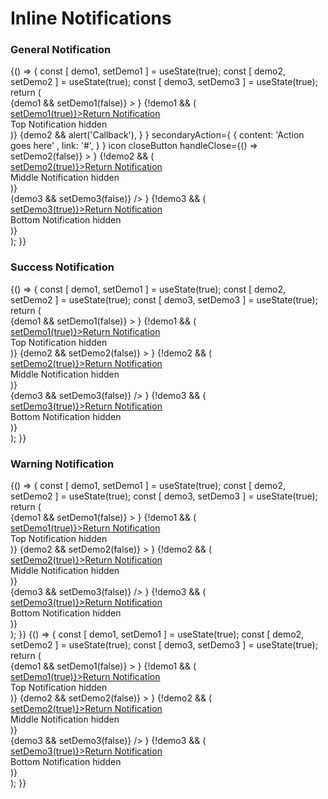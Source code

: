 
<Meta title="Components/Notifications/Inline" component={Notification} />

# Inline Notifications

### General Notification

<Preview>
  <Story name="inline general notification">
    {() => {
      const [ demo1, setDemo1 ] = useState(true);
      const [ demo2, setDemo2 ] = useState(true);
      const [ demo3, setDemo3 ] = useState(true);
      return (
        <div style={{ padding: '2%' }}>
          <FluidContainer>
            <Row>
              <Column xsOffset={1} cols={10}>
                {demo1 &&
                  <Notification
                    variant="general"
                    title="Notification title goes here"
                    content="The insurance provider will capture the full description and replacement value of the item(s) you wish to specify later"
                    primaryAction={
                      {
                        content: 'Action goes here' ,
                        link: '#',
                      }
                    }
                    secondaryAction={
                      {
                        content: 'Action goes here' ,
                        link: '#',
                      }
                    }
                    icon
                    closeButton
                    handleClose={() => setDemo1(false)}
                  >
                  </Notification>
                }
                {!demo1 && (
                  <div style={{fontSize: '30px'}}>
                    <a href="#" title="" style={{fontSize: '14px'}} target="_self" onClick={() => setDemo1(true)}><span style={{marginRight: '5px'}}><FontAwesomeIcon icon={faLongArrowLeft} size="1x" /></span>Return Notification</a>
                    <br />
                    Top Notification hidden
                  </div>
                )}
              </Column>
            </Row>
            <Row>
              <Column xsOffset={1} cols={10}>
                {demo2 &&
                  <Notification
                    variant="general"
                    content="The insurance provider will capture the full description and replacement value of the item(s) you wish to specify later"
                    primaryAction={
                      {
                        content: 'Callback example' ,
                        handleClick: () => alert('Callback'),
                      }
                    }
                    secondaryAction={
                      {
                        content: 'Action goes here' ,
                        link: '#',
                      }
                    }
                    icon
                    closeButton
                    handleClose={() => setDemo2(false)}
                  >
                  </Notification>
                }
                  {!demo2 && (
                    <div style={{fontSize: '30px'}}>
                      <a href="#" title="" style={{fontSize: '14px'}} target="_self" onClick={() => setDemo2(true)}><span style={{marginRight: '5px'}}><FontAwesomeIcon icon={faLongArrowLeft} size="1x" /></span>Return Notification</a>
                      <br />
                      Middle Notification hidden
                    </div>
                  )}
              </Column>
            </Row>
            <Row>
              <Column xsOffset={1} cols={10}>
                <div style={{width: '50%'}}>
                  {demo3 &&
                    <Notification
                      variant="general"
                      title="Notification title goes here"
                      content="Provider will capture the full description"
                      primaryAction={
                        {
                          content: 'Action goes here' ,
                          link: '#',
                        }
                      }
                      secondaryAction={
                        {
                          content: 'Action goes here' ,
                          link: '#',
                        }
                      }
                      icon
                      closeButton
                      handleClose={() => setDemo3(false)}
                    />
                  }
                  {!demo3 && (
                    <div style={{fontSize: '30px'}}>
                      <a href="#" title="" style={{fontSize: '14px'}} target="_self" onClick={() => setDemo3(true)}><span style={{marginRight: '5px'}}><FontAwesomeIcon icon={faLongArrowLeft} size="1x" /></span>Return Notification</a>
                      <br />
                      Bottom Notification hidden
                    </div>
                  )}
                </div>
              </Column>
            </Row>
          </FluidContainer>
        </div>
      );
    }}
  </Story>
</Preview>

### Success Notification

<Preview>
  <Story name="inline success notification">
    {() => {
      const [ demo1, setDemo1 ] = useState(true);
      const [ demo2, setDemo2 ] = useState(true);
      const [ demo3, setDemo3 ] = useState(true);
      return (
         <div style={{ padding: '2%' }}>
            <FluidContainer>
              <Row>
                <Column xsOffset={1} cols={10}>
                  {demo1 &&
                    <Notification
                      variant="success"
                      title="Notification title goes here"
                      content="The insurance provider will capture the full description and replacement value of the item(s) you wish to specify later"
                      primaryAction={
                        {
                          content: 'Action goes here' ,
                          link: '#',
                        }
                      }
                      secondaryAction={
                        {
                          content: 'Action goes here' ,
                          link: '#',
                        }
                      }
                      icon
                      closeButton
                      handleClose={() => setDemo1(false)}
                    >
                    </Notification>
                  }
                  {!demo1 && (
                    <div style={{fontSize: '30px'}}>
                      <a href="#" title="" style={{fontSize: '14px'}} target="_self" onClick={() => setDemo1(true)}><span style={{marginRight: '5px'}}><FontAwesomeIcon icon={faLongArrowLeft} size="1x" /></span>Return Notification</a>
                      <br />
                      Top Notification hidden
                    </div>
                  )}
                </Column>
              </Row>
              <Row>
                <Column xsOffset={1} cols={10}>
                  {demo2 &&
                    <Notification
                      variant="success"
                      content="The insurance provider will capture the full description and replacement value of the item(s) you wish to specify later"
                      primaryAction={
                        {
                          content: 'Action goes here' ,
                          link: '#',
                        }
                      }
                      secondaryAction={
                        {
                          content: 'Action goes here' ,
                          link: '#',
                        }
                      }
                      icon
                      customIcon={faBadgeDollar}
                      closeButton
                      handleClose={() => setDemo2(false)}
                    >
                    </Notification>
                  }
                    {!demo2 && (
                      <div style={{fontSize: '30px'}}>
                        <a href="#" title="" style={{fontSize: '14px'}} target="_self" onClick={() => setDemo2(true)}><span style={{marginRight: '5px'}}><FontAwesomeIcon icon={faLongArrowLeft} size="1x" /></span>Return Notification</a>
                        <br />
                        Middle Notification hidden
                      </div>
                    )}
                </Column>
              </Row>
              <Row>
                <Column xsOffset={1} cols={10}>
                  <div style={{width: '50%'}}>
                    {demo3 &&
                      <Notification
                        variant="success"
                        title="Notification title goes here"
                        content="Provider will capture the full description"
                        primaryAction={
                          {
                            content: 'Action goes here' ,
                            link: '#',
                          }
                        }
                        secondaryAction={
                          {
                            content: 'Action goes here' ,
                            link: '#',
                          }
                        }
                        icon
                        closeButton
                        handleClose={() => setDemo3(false)}
                      />
                    }
                    {!demo3 && (
                      <div style={{fontSize: '30px'}}>
                        <a href="#" title="" style={{fontSize: '14px'}} target="_self" onClick={() => setDemo3(true)}><span style={{marginRight: '5px'}}><FontAwesomeIcon icon={faLongArrowLeft} size="1x" /></span>Return Notification</a>
                        <br />
                        Bottom Notification hidden
                      </div>
                    )}
                  </div>
                </Column>
              </Row>
            </FluidContainer>
        </div>
      );
    }}
  </Story>
</Preview>

### Warning Notification

<Preview>
  <Story name="inline warning notification">
    {() => {
      const [ demo1, setDemo1 ] = useState(true);
      const [ demo2, setDemo2 ] = useState(true);
      const [ demo3, setDemo3 ] = useState(true);
      return (
        <div style={{ padding: '2%' }}>
          <FluidContainer>
            <Row>
              <Column xsOffset={1} cols={10}>
                {demo1 &&
                  <Notification
                    variant="warning"
                    title="Notification title goes here"
                    content="The insurance provider will capture the full description and replacement value of the item(s) you wish to specify later"
                    primaryAction={
                      {
                        content: 'Action goes here' ,
                        link: '#',
                      }
                    }
                    secondaryAction={
                      {
                        content: 'Action goes here' ,
                        link: '#',
                      }
                    }
                    icon
                    closeButton
                    handleClose={() => setDemo1(false)}
                  >
                  </Notification>
                }
                {!demo1 && (
                  <div style={{fontSize: '30px'}}>
                    <a href="#" title="" style={{fontSize: '14px'}} target="_self" onClick={() => setDemo1(true)}><span style={{marginRight: '5px'}}><FontAwesomeIcon icon={faLongArrowLeft} size="1x" /></span>Return Notification</a>
                    <br />
                    Top Notification hidden
                  </div>
                )}
              </Column>
            </Row>
            <Row>
              <Column xsOffset={1} cols={10}>
                {demo2 &&
                  <Notification
                    variant="warning"
                    content="The insurance provider will capture the full description and replacement value of the item(s) you wish to specify later"
                    primaryAction={
                      {
                        content: 'Action goes here' ,
                        link: '#',
                      }
                    }
                    secondaryAction={
                      {
                        content: 'Action goes here' ,
                        link: '#',
                      }
                    }
                    icon
                    closeButton
                    handleClose={() => setDemo2(false)}
                  >
                  </Notification>
                }
                  {!demo2 && (
                    <div style={{fontSize: '30px'}}>
                      <a href="#" title="" style={{fontSize: '14px'}} target="_self" onClick={() => setDemo2(true)}><span style={{marginRight: '5px'}}><FontAwesomeIcon icon={faLongArrowLeft} size="1x" /></span>Return Notification</a>
                      <br />
                      Middle Notification hidden
                    </div>
                  )}
              </Column>
            </Row>
            <Row>
              <Column xsOffset={1} cols={10}>
                <div style={{width: '50%'}}>
                  {demo3 &&
                    <Notification
                      variant="warning"
                      title="Notification title goes here"
                      content="Provider will capture the full description"
                      primaryAction={
                        {
                          content: 'Action goes here' ,
                          link: '#',
                        }
                      }
                      secondaryAction={
                        {
                          content: 'Action goes here' ,
                          link: '#',
                        }
                      }
                      icon
                      closeButton
                      handleClose={() => setDemo3(false)}
                    />
                  }
                  {!demo3 && (
                    <div style={{fontSize: '30px'}}>
                      <a href="#" title="" style={{fontSize: '14px'}} target="_self" onClick={() => setDemo3(true)}><span style={{marginRight: '5px'}}><FontAwesomeIcon icon={faLongArrowLeft} size="1x" /></span>Return Notification</a>
                      <br />
                      Bottom Notification hidden
                    </div>
                  )}
                </div>
              </Column>
            </Row>
          </FluidContainer>
        </div>
      );
    }}
  </Story>
</Preview>

<Preview>
  <Story name="inline error notification">
    {() => {
      const [ demo1, setDemo1 ] = useState(true);
      const [ demo2, setDemo2 ] = useState(true);
      const [ demo3, setDemo3 ] = useState(true);
      return (
        <div style={{ padding: '2%' }}>
          <FluidContainer>
            <Row>
              <Column xsOffset={1} cols={10}>
                {demo1 &&
                  <Notification
                    variant="error"
                    title="Notification title goes here"
                    content="The insurance provider will capture the full description and replacement value of the item(s) you wish to specify later"
                    primaryAction={
                      {
                        content: 'Action goes here' ,
                        link: '#',
                      }
                    }
                    secondaryAction={
                      {
                        content: 'Action goes here' ,
                        link: '#',
                      }
                    }
                    icon
                    closeButton
                    handleClose={() => setDemo1(false)}
                  >
                  </Notification>
                }
                {!demo1 && (
                  <div style={{fontSize: '30px'}}>
                    <a href="#" title="" style={{fontSize: '14px'}} target="_self" onClick={() => setDemo1(true)}><span style={{marginRight: '5px'}}><FontAwesomeIcon icon={faLongArrowLeft} size="1x" /></span>Return Notification</a>
                    <br />
                    Top Notification hidden
                  </div>
                )}
              </Column>
            </Row>
            <Row>
              <Column xsOffset={1} cols={10}>
                {demo2 &&
                  <Notification
                    variant="error"
                    content="The insurance provider will capture the full description and replacement value of the item(s) you wish to specify later"
                    primaryAction={
                      {
                        content: 'Action goes here' ,
                        link: '#',
                      }
                    }
                    secondaryAction={
                      {
                        content: 'Action goes here' ,
                        link: '#',
                      }
                    }
                    icon
                    closeButton
                    handleClose={() => setDemo2(false)}
                  >
                  </Notification>
                }
                  {!demo2 && (
                    <div style={{fontSize: '30px'}}>
                      <a href="#" title="" style={{fontSize: '14px'}} target="_self" onClick={() => setDemo2(true)}><span style={{marginRight: '5px'}}><FontAwesomeIcon icon={faLongArrowLeft} size="1x" /></span>Return Notification</a>
                      <br />
                      Middle Notification hidden
                    </div>
                  )}
              </Column>
            </Row>
            <Row>
              <Column xsOffset={1} cols={10}>
                <div style={{width: '50%'}}>
                  {demo3 &&
                    <Notification
                      variant="error"
                      title="Notification title goes here"
                      content="Provider will capture the full description"
                      primaryAction={
                        {
                          content: 'Action goes here' ,
                          link: '#',
                        }
                      }
                      secondaryAction={
                        {
                          content: 'Action goes here' ,
                          link: '#',
                        }
                      }
                      icon
                      closeButton
                      handleClose={() => setDemo3(false)}
                    />
                  }
                  {!demo3 && (
                    <div style={{fontSize: '30px'}}>
                      <a href="#" title="" style={{fontSize: '14px'}} target="_self" onClick={() => setDemo3(true)}><span style={{marginRight: '5px'}}><FontAwesomeIcon icon={faLongArrowLeft} size="1x" /></span>Return Notification</a>
                      <br />
                      Bottom Notification hidden
                    </div>
                  )}
                </div>
              </Column>
            </Row>
          </FluidContainer>
        </div>
      );
    }}
  </Story>
</Preview>


<Props of={Notification} />


